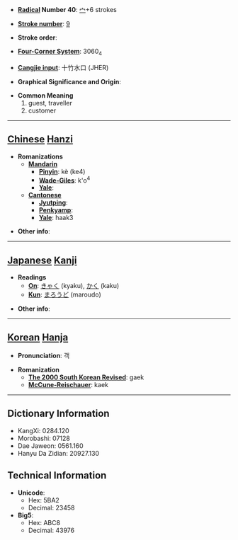 * '''[[Wiktionary:Chinese radical index| Radical]] Number 40''': [[Wiktionary:Chinese radical index 宀|宀]]+6 strokes

* '''[[Wiktionary:Chinese total strokes index|Stroke number]]''': [[Wiktionary:Chinese total strokes index 9|9]]

* '''Stroke order''': 

* '''[[Wiktionary:Chinese four corner index|Four-Corner System]]''': 3060<sub>4</sub>

* '''[[Wiktionary:Chinese Cangjie index|Cangjie input]]''': 十竹水口 (JHER)

* '''Graphical Significance and Origin''': 

* '''Common Meaning'''
*#guest, traveller
*# customer


----

== [[Chinese]] [[Hanzi]] ==

* '''Romanizations'''
** '''[[Mandarin]]'''
*** '''[[Pinyin]]''': kè (ke4)
*** '''[[Wade-Giles]]''': k'o<sup>4</sup>
*** '''[[Yale]]''': 
** '''[[Cantonese]]'''
*** '''[[Jyutping]]''':
*** '''[[Penkyamp]]''': 
*** '''[[Yale]]''': haak3

* '''Other info''': 

----

== [[Japanese]] [[Kanji]] ==

* '''Readings'''
** '''[[On]]''': [[きゃく]] (kyaku), [[かく]] (kaku)
** '''[[Kun]]''': [[まろうど]] (maroudo)

* '''Other info''':  

----

== [[Korean]] [[Hanja]] ==

* '''Pronunciation''': 객

* '''Romanization'''
** '''[[The 2000 South Korean Revised Romanization|The 2000 South Korean Revised]]''': gaek
** '''[[McCune-Reischauer]]''': kaek

----

== Dictionary Information ==

* KangXi: 0284.120
* Morobashi: 07128
* Dae Jaweon: 0561.160
* Hanyu Da Zidian: 20927.130

== Technical Information ==

* '''Unicode''':
** Hex: 5BA2
** Decimal: 23458
* '''Big5''':
** Hex: ABC8
** Decimal: 43976